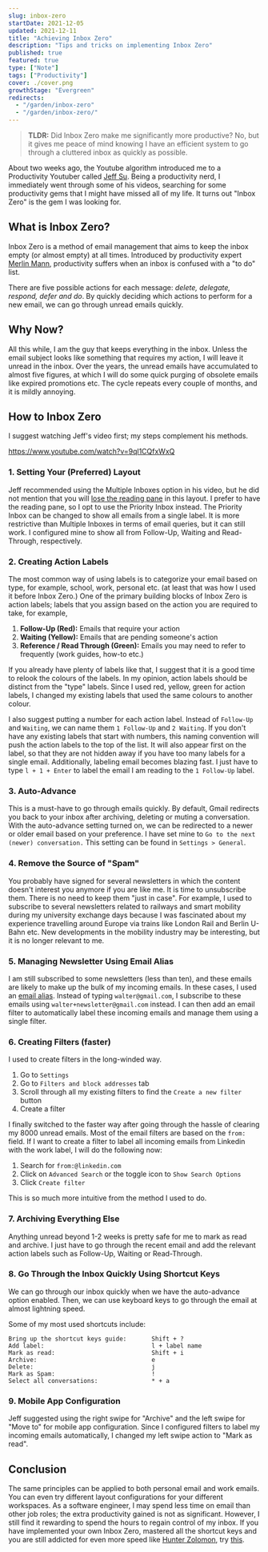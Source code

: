 ```yaml
---
slug: inbox-zero
startDate: 2021-12-05
updated: 2021-12-11
title: "Achieving Inbox Zero"
description: "Tips and tricks on implementing Inbox Zero"
published: true
featured: true
type: ["Note"]
tags: ["Productivity"]
cover: ./cover.png
growthStage: "Evergreen"
redirects:
  - "/garden/inbox-zero"
  - "/garden/inbox-zero/"
---
```


<BasicImage
  src="https://res.cloudinary.com/wtkw/image/upload/v1638695077/waltertengcom/garden/inbox-zero/cover_typdmq.png"
  alt="cover"
/>

> **TLDR:** Did Inbox Zero make me significantly more productive? No, but it gives me peace of mind knowing I have an efficient system to go through a cluttered inbox as quickly as possible.

About two weeks ago, the Youtube algorithm introduced me to a Productivity Youtuber called [Jeff Su](https://www.youtube.com/c/JeffSu/videos). Being a productivity nerd, I immediately went through some of his videos, searching for some productivity gems that I might have missed all of my life. It turns out "Inbox Zero" is the gem I was looking for.

## What is Inbox Zero?

Inbox Zero is a method of email management that aims to keep the inbox empty (or almost empty) at all times. Introduced by productivity expert [Merlin Mann](http://www.merlinmann.com/), productivity suffers when an inbox is confused with a "to do" list.

There are five possible actions for each message: _delete, delegate, respond, defer and do_. By quickly deciding which actions to perform for a new email, we can go through unread emails quickly.

## Why Now?

All this while, I am the guy that keeps everything in the inbox. Unless the email subject looks like something that requires my action, I will leave it unread in the inbox. Over the years, the unread emails have accumulated to almost five figures, at which I will do some quick purging of obsolete emails like expired promotions etc. The cycle repeats every couple of months, and it is mildly annoying.

## How to Inbox Zero

I suggest watching Jeff's video first; my steps complement his methods.

https://www.youtube.com/watch?v=9ql1CQfxWxQ

### 1. Setting Your (Preferred) Layout

Jeff recommended using the Multiple Inboxes option in his video, but he did not mention that you will [lose the reading pane](https://support.google.com/mail/thread/31522289/reading-pane-stopped-working-with-multiple-inboxes?hl=en) in this layout. I prefer to have the reading pane, so I opt to use the Priority Inbox instead. The Priority Inbox can be changed to show all emails from a single label. It is more restrictive than Multiple Inboxes in terms of email queries, but it can still work. I configured mine to show all from Follow-Up, Waiting and Read-Through, respectively.

### 2. Creating Action Labels

The most common way of using labels is to categorize your email based on type, for example, school, work, personal etc. (at least that was how I used it before Inbox Zero.) One of the primary building blocks of Inbox Zero is action labels; labels that you assign based on the action you are required to take, for example,

1. **Follow-Up (Red):** Emails that require your action
2. **Waiting (Yellow):** Emails that are pending someone's action
3. **Reference / Read Through (Green):** Emails you may need to refer to frequently (work guides, how-to etc.)

If you already have plenty of labels like that, I suggest that it is a good time to relook the colours of the labels. In my opinion, action labels should be distinct from the "type" labels. Since I used red, yellow, green for action labels, I changed my existing labels that used the same colours to another colour.

I also suggest putting a number for each action label. Instead of `Follow-Up` and `Waiting`, we can name them `1 Follow-Up` and `2 Waiting`. If you don't have any existing labels that start with numbers, this naming convention will push the action labels to the top of the list. It will also appear first on the label, so that they are not hidden away if you have too many labels for a single email. Additionally, labeling email becomes blazing fast. I just have to type `l + 1 + Enter` to label the email I am reading to the `1 Follow-Up` label.

### 3. Auto-Advance

This is a must-have to go through emails quickly. By default, Gmail redirects you back to your inbox after archiving, deleting or muting a conversation. With the auto-advance setting turned on, we can be redirected to a newer or older email based on your preference. I have set mine to `Go to the next (newer) conversation.` This setting can be found in `Settings > General`.

### 4. Remove the Source of "Spam"

You probably have signed for several newsletters in which the content doesn't interest you anymore if you are like me. It is time to unsubscribe them. There is no need to keep them "just in case". For example, I used to subscribe to several newsletters related to railways and smart mobility during my university exchange days because I was fascinated about my experience travelling around Europe via trains like London Rail and Berlin U-Bahn etc. New developments in the mobility industry may be interesting, but it is no longer relevant to me.

### 5. Managing Newsletter Using Email Alias

I am still subscribed to some newsletters (less than ten), and these emails are likely to make up the bulk of my incoming emails. In these cases, I used an [email alias](https://www.lifewire.com/create-gmail-alias-4580315). Instead of typing `walter@gmail.com`, I subscribe to these emails using `walter+newsletter@gmail.com` instead. I can then add an email filter to automatically label these incoming emails and manage them using a single filter.

### 6. Creating Filters (faster)

I used to create filters in the long-winded way.

1. Go to `Settings`
2. Go to `Filters and block addresses` tab
3. Scroll through all my existing filters to find the `Create a new filter` button
4. Create a filter

I finally switched to the faster way after going through the hassle of clearing my 8000 unread emails. Most of the email filters are based on the `from:` field. If I want to create a filter to label all incoming emails from Linkedin with the work label, I will do the following now:

1. Search for `from:@linkedin.com`
2. Click on `Advanced Search` or the toggle icon to `Show Search Options`
3. Click `Create filter`

This is so much more intuitive from the method I used to do.

### 7. Archiving Everything Else

Anything unread beyond 1-2 weeks is pretty safe for me to mark as read and archive. I just have to go through the recent email and add the relevant action labels such as Follow-Up, Waiting or Read-Through.

### 8. Go Through the Inbox Quickly Using Shortcut Keys

We can go through our inbox quickly when we have the auto-advance option enabled. Then, we can use keyboard keys to go through the email at almost lightning speed.

Some of my most used shortcuts include:

```
Bring up the shortcut keys guide:       Shift + ?
Add label:                              l + label name
Mark as read:                           Shift + i
Archive:                                e
Delete:                                 j
Mark as Spam:                           !
Select all conversations:               * + a
```

### 9. Mobile App Configuration

Jeff suggested using the right swipe for "Archive" and the left swipe for "Move to" for mobile app configuration. Since I configured filters to label my incoming emails automatically, I changed my left swipe action to "Mark as read".

## Conclusion

The same principles can be applied to both personal email and work emails. You can even try different layout configurations for your different workspaces. As a software engineer, I may spend less time on email than other job roles; the extra productivity gained is not as significant. However, I still find it rewarding to spend the hours to regain control of my inbox. If you have implemented your own Inbox Zero, mastered all the shortcut keys and you are still addicted for even more speed like [Hunter Zolomon](<https://villains.fandom.com/wiki/Zoom_(Arrowverse)>), try [this](https://www.youtube.com/watch?v=rOdsfwwzWso).
